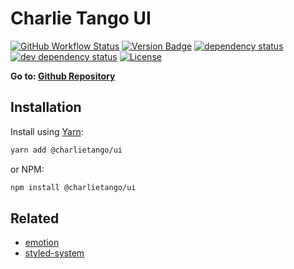 
<Meta title="Docs/Intro" />

# Charlie Tango UI
[![GitHub Workflow Status][build-svg]][github-url]
[![Version Badge][npm-version-svg]][package-url]
[![dependency status][deps-svg]][deps-url]
[![dev dependency status][dev-deps-svg]][dev-deps-url]
[![License][license-image]][license-url]

**Go to: [Github Repository](https://github.com/charlie-tango/ui)**

## Installation

Install using [Yarn](https://yarnpkg.com):

```sh
yarn add @charlietango/ui
```

or NPM:

```sh
npm install @charlietango/ui
```

## Related

- [emotion](https://emotion.sh/)
- [styled-system](https://styled-system.com/)

[build-svg]: https://img.shields.io/github/workflow/status/charlie-tango/ui/Test
[github-url]: https://github.com/charlie-tango/ui
[package-url]: https://npmjs.org/package/@charlietango/ui
[npm-version-svg]: https://img.shields.io/npm/v/@charlietango/ui.svg
[deps-svg]: https://david-dm.org/charlie-tango/ui.svg
[deps-url]: https://david-dm.org/charlie-tango/ui
[dev-deps-svg]: https://david-dm.org/charlie-tango/ui/dev-status.svg
[dev-deps-url]: https://david-dm.org/charlie-tango/ui#info=devDependencies
[license-image]: http://img.shields.io/npm/l/@charlietango/ui.svg
[license-url]: LICENSE